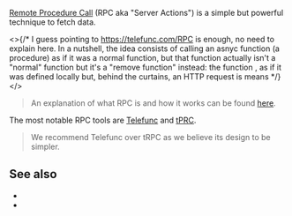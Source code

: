 
[Remote Procedure Call](https://en.wikipedia.org/wiki/Remote_procedure_call) (RPC aka "Server Actions") is a simple but powerful technique to fetch data.

<>{/* I guess pointing to https://telefunc.com/RPC is enough, no need to explain here.
In a nutshell, the idea consists of calling an asnyc function (a procedure) as if it was a normal function, but that function actually isn't a "normal" function but it's a "remove function" instead: the function ,  as if it was defined locally but, behind the curtains, an HTTP request is means
*/}</>

> An explanation of what RPC is and how it works can be found [here](https://telefunc.com/RPC).

The most notable RPC tools are [Telefunc](https://telefunc.com) and [tPRC](https://trpc.io).

> We recommend Telefunc over tRPC as we believe its design to be simpler.

## See also

- <Link href="/api-routes" />
- <Link href="/react#react-server-components" doNotInferSectionTitle />
